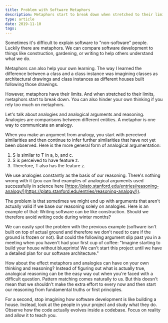 ```yaml
---
title: Problem with Software Metaphors
description: Metaphors start to break down when stretched to their limits. You can also hinder your own thinking if you rely too much on metaphors.
type: article
date: 2019-11-10
tags:
---
```


Sometimes it's difficult to explain software to "non-software" people. Luckily there are metaphors. We can compare software development to things like construction, gardening, or writing to help others understand what we do.

Metaphors can also help your own learning. The way I learned the difference between a class and a class instance was imagining classes as architectural drawings and class instances as different houses built following those drawings.

However, metaphors have their limits. And when stretched to their limits, metaphors start to break down. You can also hinder your own thinking if you rely too much on metaphors.

Let's talk about analogies and analogical arguments and reasoning. Analogies are comparisons between different entities. A metaphor is one way to communicate an analogy.

When you make an argument from analogy, you start with perceived similarities and then continue to infer further similarities that have not yet been observed. Here is the more general form of analogical argumentation:

1. S is similar to T in a, b, and c.
2. S is perceived to have feature z.
3. Therefore, T also has the feature z.

We use analogies constantly as the basis of our reasoning. There's nothing wrong with it (you can find examples of analogical arguments used successfully in science here [https://plato.stanford.edu/entries/reasoning-analogy/](https://plato.stanford.edu/entries/reasoning-analogy/)).

The problem is that sometimes we might end up with arguments that aren't actually valid if we base our reasoning solely on analogies. Here is an example of that: Writing software can be like construction. Should we therefore avoid writing code during winter months?

We can easily spot the problem with the previous example (software isn't built on top of actual ground and therefore we don't need to care if the ground is frozen or not). But could the following argument slip past you in a meeting when you haven't had your first cup of coffee: "Imagine starting to build your house without blueprints! We can't start this project until we have a detailed plan for our software architecture."

How about the effect metaphors and analogies can have on your own thinking and reasoning? Instead of figuring out what is actually true, analogical reasoning can be the easy way out when you're faced with a difficult question. Pattern matching comes naturally to us. But this doesn't mean that we shouldn't make the extra effort to every now and then start our reasoning from fundamental truths or first principles.

For a second, stop imagining how software development is like building a house. Instead, look at the people in your project and study what they do. Observe how the code actually evolves inside a codebase. Focus on reality and allow it to teach you.

